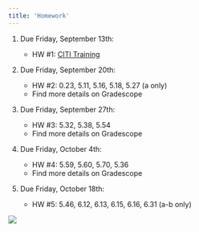 ```yaml
---
title: 'Homework'
---
```


1.  Due Friday, September 13th:

    -   HW #1: [CITI Training](pdfs/HW 1_CITI Training.pdf)

2.  Due Friday, September 20th:

    -   HW #2: 0.23, 5.11, 5.16, 5.18, 5.27 (a only)
    -   Find more details on Gradescope

3.  Due Friday, September 27th:

    -   HW #3: 5.32, 5.38, 5.54 
    -   Find more details on Gradescope

4.  Due Friday, October 4th:

    -   HW #4: 5.59, 5.60, 5.70, 5.36
    -   Find more details on Gradescope    

5.  Due Friday, October 18th:

    -   HW #5: 5.46, 6.12, 6.13, 6.15, 6.16, 6.31 (a-b only)

<!-- 6.  Due Friday, April 5th: -->

<!--     -   HW #6: 6.1, 6.5, 6.26, 6.36, 6.37 -->

<!-- 7.  Due Friday, April 12th: -->

<!--     -   HW #7: 7.5, 7.7, 7.8, 7.11, 7.12, find a peer-reviewed journal article that uses ANOVA and include a link. -->

<!-- 8.  Due Friday, April 26th: -->

<!--     -   HW #8: 7.20, 7.21, 7.22, 7.34, 7.38 -->

<!-- 9.  (Extra credit) Due Thursday, May 9th (3:00 pm): -->

<!--     -   HW #9: 8.1, 8.3, 8.6, 8.12, 8.14 -->

![](https://c.tenor.com/xATuBt2dRhwAAAAM/kitten-cat.gif)

